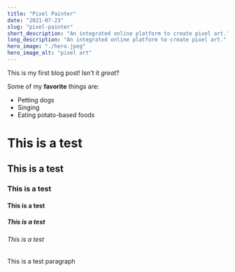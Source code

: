 ```yaml
---
title: "Pixel Painter"
date: "2021-07-23"
slug: "pixel-painter"
short_description: "An integrated online platform to create pixel art."
long_description: "An integrated online platform to create pixel art."
hero_image: "./hero.jpeg"
hero_image_alt: "pixel art"
---
```


This is my first blog post! Isn't it *great*?

Some of my **favorite** things are:

* Petting dogs
* Singing
* Eating potato-based foods

# This is a test

## This is a test

### This is a test

#### This is a test

##### This is a test

###### This is a test

This is a test paragraph